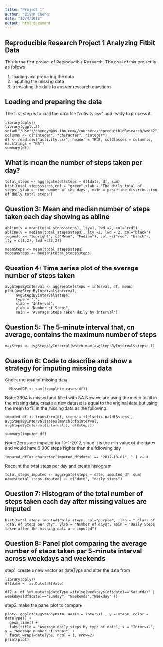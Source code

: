 ```yaml
---
title: "Project 1"
author: "Ziyan Cheng"
date: "10/4/2018"
output: html_document
---
```


## Reproducible Research Project 1 Analyzing Fitbit Data

This is the first project of Reproducible Research. The goal of this project is as follows

1. loading and preparing the data
2. imputing the missing data
3. translating the data to answer research questions


## Loading and preparing the data

The first step is to load the data file "activity.csv" and ready to process it.
```
library(dplyr)
library(ggplot2)
setwd("/Users/chengya@us.ibm.com//coursera/reproducibleResearch/week2")
columns <- c("integer", "character", "integer")
df <- read.csv("activity.csv", header = TRUE, colClasses = columnss, na.strings = "NA")
summary(df)

```

## What is mean the number of steps taken per day?

```
total_steps <- aggregate(df$steps ~ df$date, df, sum)
hist(total_steps$steps,col = "green",xlab = "The daily total of steps",ylab = "The number of the days", main = paste"The distribuition of daily total steps")
```

## Question 3: Mean and median number of steps taken each day showing as abline 

```
abline(v = mean(total_steps$steps), lty=1, lwd =2, col="red")
abline(v = median(total_steps$steps), lty =2, lwd = 2, col="black")
legend( x= "topright", c("Mean", "Median"), col =c("red", "black"), lty = c(1,2), lwd =c(2,2))

meanSteps <- mean(total_steps$steps)
medianSteps <- median(total_steps$steps)
```

## Question 4: Time series plot of the average number of steps taken

```
avgStepsByInterval <- aggregate(steps ~ interval, df, mean)
plot(avgStepsByInterval$interval, 
     avgStepsByInterval$steps,
     type = "l",
     xlab = "Interval",
     ylab = "Number of Steps",
     main = "Average Steps taken daily by interval")
```
## Question 5: The 5-minute interval that, on average, contains the maximum number of steps

```
maxSteps <- avgStepsByInterval[which.max(avgStepsByInterval$steps),1]

```

## Question 6: Code to describe and show a strategy for imputing missing data
  
  
  Check the total of missing data
```  
  MissedDF <- sum(!complete.cases(df))
```
  Note: 2304 is missed and filled with NA
  Now we are using the mean to fill in the missing data, create a new dataset is equal to the original data but using the mean to fill in the   missing data as the following:
```  
imputed_df <- transform(df, steps = ifelse(is.na(df$steps), avgStepsByInterval$steps[match(df$interval, avgStepsByInterval$interval)], df$steps))

summary(imputed_df)
```
 Note: Zeros are imputed for 10-1-2012, since it is the min value of the dates and would have 9,000 steps higher than the following day
```
imputed_df[as.character(imputed_df$date) == "2012-10-01", 1 ] <- 0
```
 Recount the total steps per day and create histogram
```
total_steps_imputed <- aggregate(steps ~ date, imputed_df, sum)
names(total_steps_imputed) <- c("date", "daily_steps")
```

## Question 7: Histogram of the total number of steps taken each day after missing values are imputed

```
hist(total_steps_imputed$daily_steps, col="purple", xlab = " Class of Total of Steps per day", ylab = "Number of days", main = "Daily Steps taken after the missing data are imputed")

```

## Question 8: Panel plot comparing the average number of steps taken per 5-minute interval across weekdays and weekends

 step1. create a new vector as dateType and alter the data from
 
```
library(dplyr)
df$date <- as.Date(df$date)

df2 <- df %>% mutate(dateType =ifelse(weekdays(df$date)=="Saturday" | weekdays(df$date)=="Sunday", "Weekends","Weekday" ))
```


 step2. make the panel plot to compare 
 
```
plot<- ggplot(avgStepbyDate, aes(x = interval , y = steps, color = dateType)) +
  geom_line() +
  labs(title = "Average daily steps by type of date", x = "Interval", y = "Average number of steps") +
  facet_wrap(~dateType, ncol = 1, nrow=2)
print(plot)

```